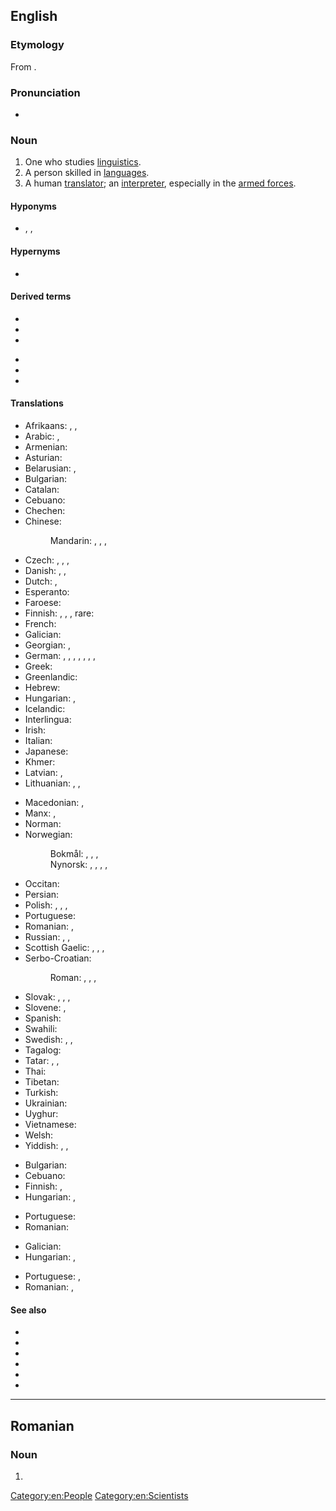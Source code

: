 {{also|Linguist|linguïst}}
==English==
{{wikipedia|dab=linguist|lang=en}}

===Etymology===
From {{etyl|la|en}} {{m|la|lingua||language}} {{suffix|en||ist}}.

===Pronunciation===
* {{IPA|en|/ˈliŋɡwɪst/}}

===Noun===
{{en-noun}}

# One who studies [[linguistics]].
# A person skilled in [[language]]s.
# A human [[translator]]; an [[interpreter]], especially in the [[armed forces]].

====Hyponyms====
* {{sense|student of languages}} {{l|en|orthoepist}}, {{l|en|dialectician}}, {{l|en|dialectologist}}

====Hypernyms====
* {{sense|student of languages}} {{l|en|phonetician}}

====Derived terms====
{{der-top}}
* {{l|en|bilinguist}}
* {{l|en|trilinguist}}
* {{l|en|cunning linguist}}
{{der-mid}}
* {{l|en|linguistic}}
* {{l|en|linguistics}}
* {{l|en|multilinguist}}
{{der-bottom}}

====Translations====
{{trans-top|one who studies linguistics}}
* Afrikaans: {{t|af|taalkundige}}, {{t|af|linguis}}, {{t|af|taalwetenskaplike}}
* Arabic: {{t|ar|لُغَوِيّ|m}}, {{t|ar|عَالِم لُغَوِيّ|m}}
* Armenian: {{t+|hy|լեզվաբան}}
* Asturian: {{t|ast|llingüista|m|f}}
* Belarusian: {{t|be|мовазна́вец|m}}, {{t|be|моваве́д|m}}
* Bulgarian: {{t|bg|езикове́д|m}}
* Catalan: {{t|ca|lingüista|m|f}}
* Cebuano: {{t|ceb|magdidila}}
* Chechen: {{t|ce|меттанийн ӏилманча}}
* Chinese:
*: Mandarin: {{t+|cmn|語言學家|sc=Hani}}, {{t+|cmn|语言学家|tr=yǔyán xuéjiā|sc=Hani}}, {{t|cmn|語言學者|sc=Hani}}, {{t|cmn|语言学者|tr=yǔyán xuézhě|sc=Hani}}
* Czech: {{t|cs|jazykovědec|m}}, {{t+|cs|jazykovědkyně|f}}, {{t+|cs|lingvista|m}}, {{t+|cs|lingvistka|f}}
* Danish: {{t|da|lingvist|c}}, {{t|da|sprogforsker|c}}, {{t|da|sprogvidenskabsmand|c}}
* Dutch: {{t+|nl|taalkundige|m|f}}, {{t+|nl|linguïst|m}}
* Esperanto: {{t|eo|lingvisto}}
* Faroese: {{t|fo|málfrøðingur|m}}
* Finnish: {{t+|fi|kielitieteilijä}}, {{t|fi|kielentutkija}}, {{t+|fi|lingvisti}}, rare: {{t+|fi|lingvistikko}} 
* French: {{t+|fr|linguiste|m|f}}
* Galician: {{t|gl|lingüista|m|f}}
* Georgian: {{t|ka|ლინგვისტი}}, {{t|ka|ენათმეცნიერი}}
* German: {{t+|de|Sprachwissenschaftler|m}}, {{t+|de|Sprachwissenschaftlerin|f}}, {{t|de|Sprachwissenschafter|m}} {{q|Austrian, Swiss}}, {{t|de|Sprachwissenschafterin|f}} {{q|Austrian, Swiss}}, {{t+|de|Linguist|m}}, {{t+|de|Linguistin|f}}, {{t+|de|Sprachforscher|m}}, {{t+|de|Sprachforscherin|f}}
* Greek: {{t+|el|γλωσσολόγος|m|f}}
* Greenlandic: {{t|kl|oqaasilerisoq}}
* Hebrew: {{t+|he|בַּלְשָׁן|m|tr=balshán}}
* Hungarian: {{t+|hu|nyelvész}}, {{t|hu|nyelvtudós}}
* Icelandic: {{t|is|málvísindamaður|m}}
* Interlingua: {{t|ia|linguista}}
* Irish: {{t|ga|teangeolaí|m}}
* Italian: {{t+|it|linguista|m|f}}
* Japanese: {{t+|ja|言語学者|tr=げんごがくしゃ, gengogakusha}}
* Khmer: {{t|km|ភាសាវិទូ}}
* Latvian: {{t|lv|valodnieks|m}}, {{t|lv|lingvists|m}}
* Lithuanian: {{t|lt|kalbininkas|m}}, {{t|lt|lingvistas|m}}, {{t|lt|kalbotyrininkas|m}}
{{trans-mid}}
* Macedonian: {{t|mk|јазичар|m}}, {{t|mk|лингвист|m}}
* Manx: {{t|gv|çhengeyder|m}}, {{t|gv|glareydagh|m}}
* Norman: {{t|nrf|lîndgiste|m|f}}
* Norwegian:
*: Bokmål: {{t|nb|lingvist|m}}, {{t+|nb|språkforsker|m}}, {{t|nb|språkviter|m}}, {{t|nb|språkvitenskapsmann|m}}
*: Nynorsk: {{t|nn|lingvist|m}}, {{t|nn|språkforskar|m}}, {{t|nn|språkvetar|m}}, {{t|nn|språkvitar|m}}, {{t|nn|språkvitskapsmann|m}}
* Occitan: {{t+|oc|lingüista|m|f}}
* Persian: {{t+|fa|زبان‌شناس|tr=zabân-shenâs|sc=fa-Arab}}
* Polish: {{t+|pl|językoznawca|m}}, {{t|pl|językoznawczyni|f}}, {{t+|pl|lingwista|m}}, {{t+|pl|lingwistka|f}}
* Portuguese: {{t+|pt|linguista|m|f}}
* Romanian: {{t+|ro|lingvist|m}}, {{t+|ro|lingvistă|f}}
* Russian: {{t+|ru|лингви́ст|m}}, {{t+|ru|лингви́стка|f}}, {{t+|ru|языкове́д|m}}
* Scottish Gaelic: {{t|gd|cainntear|m}}, {{t|gd|cànanaiche|m}}, {{t|gd|teangaiche|m}}, {{t|gd|teangair|m}}
* Serbo-Croatian:
*: Roman: {{t+|sh|lìngvist|m}}, {{t+|sh|lingvìstica|f}}, {{t+|sh|jezikoslóvac|m}}, {{t+|sh|jezikòslōvka|f}}
* Slovak: {{t|sk|jazykovedec|m}}, {{t|sk|jazykovedkyňa|f}}, {{t|sk|lingvista|m}}, {{t|sk|lingvistka|f}}
* Slovene: {{t+|sl|jezikoslovec}}, {{t|sl|jezikoslovka|f}}
* Spanish: {{t+|es|lingüista|m|f}}
* Swahili: {{t+|sw|mwanaisimu}}
* Swedish: {{t+|sv|lingvist|c}}, {{t+|sv|språkforskare|c}}, {{t+|sv|språkvetare|c}}
* Tagalog: {{t|tl|dalubwika}}
* Tatar: {{t+|tt|телче|sc=Cyrl}}, {{t|tt|тел белгече|sc=Cyrl}}, {{t|tt|лингвист|sc=Cyrl}}
* Thai: {{t|th|นักภาษาศาสตร์}}
* Tibetan: {{t|bo|སྐད་རིགས་མཁས་པ|sc=Tibt}}
* Turkish: {{t+|tr|dilbilimci}}
* Ukrainian: {{t|uk|мовозна́вець|m}}
* Uyghur: {{t|ug|تىلشۇناس}}
* Vietnamese: {{t|vi|nhà ngôn ngữ học}}
* Welsh: {{t+|cy|ieithydd|m}}
* Yiddish: {{t|yi|לינגוויסט|m}}, {{t|yi|שפּראַכפֿאָרשער|m}}, {{t|yi|שפּראַכקענער|m}}
{{trans-bottom}}

{{trans-top|a person skilled in languages}}
* Bulgarian: {{t+|bg|лингвист|m}}
* Cebuano: {{t|ceb|magdidila}}
* Finnish: {{t|fi|kieliniekka}}, {{t|fi|kielimies}}
* Hungarian: {{t|hu|[[idegen]] [[nyelv]][[-ek|ek]][[-et|et]] ([[jól]]) [[beszél]][[-ő|ő]] [[ember]]}}, {{t|hu|[[idegen]] [[nyelv]][[-ek|ek]][[-en|en]] ([[jól]]) [[tud]][[-ó|ó]] [[ember]]}}
{{trans-mid}}
* Portuguese: {{t+|pt|linguista|m|f}}
* Romanian: {{t+|ro|poliglot|m}}
{{trans-bottom}}

{{trans-top|a human translator; an interpreter, especially in the armed forces}}
* Galician: {{t+|gl|tradutor|m}}
* Hungarian: {{t+|hu|fordító}}, {{t+|hu|tolmács}}
{{trans-mid}}
* Portuguese: {{t+|pt|intérprete|m|f}}, {{t+|pt|tradutor|m}}
* Romanian: {{t+|ro|translator|m}}, {{t+|ro|interpret|f}}
{{trans-bottom}}

====See also====
* {{l|en|grammarian}}
* {{l|en|lingua}}
* {{l|en|linguaphile}}
* {{l|en|multilingual}}
* {{l|en|polyglot}}
* {{l|en|prescriptivist}}

[[Category:en:People]]
[[Category:en:Scientists]]

----

==Romanian==

===Noun===
{{ro-noun|m|linguiști}}

# {{alternative spelling of|ro|lingvist}}